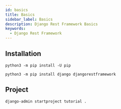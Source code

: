 ```yaml
---
id: basics
title: Basics
sidebar_label: Basics
description: Django Rest Framework Basics
keywords:
  - Django Rest Framework
---
```


## Installation

```shell
python3 -m pip install -U pip
```

```shell
python3 -m pip install django djangorestframework
```

## Project

```shell
django-admin startproject tutorial .
```
